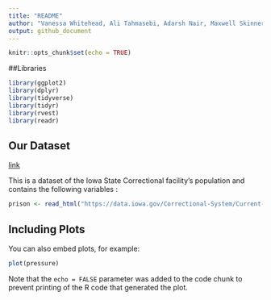 ```yaml
---
title: "README"
author: "Vanessa Whitehead, Ali Tahmasebi, Adarsh Nair, Maxwell Skinner"
output: github_document
---
```


```r
knitr::opts_chunk$set(echo = TRUE)
```
##Libraries

```r
library(ggplot2)
library(dplyr)
library(tidyverse)
library(tidyr)
library(rvest)
library(readr)
```

## Our Dataset

[link](https://data.iowa.gov/Correctional-System/Current-Iowa-Correctional-System-Prison-Population/xbcv-c6t2/data)

This is a dataset of the Iowa State Correctional facility's population and contains the following variables :

```r
prison <- read_html("https://data.iowa.gov/Correctional-System/Current-Iowa-Correctional-System-Prison-Population/xbcv-c6t2/data")
```

## Including Plots

You can also embed plots, for example:

```r
plot(pressure)
```

Note that the `echo = FALSE` parameter was added to the code chunk to prevent printing of the R code that generated the plot.
